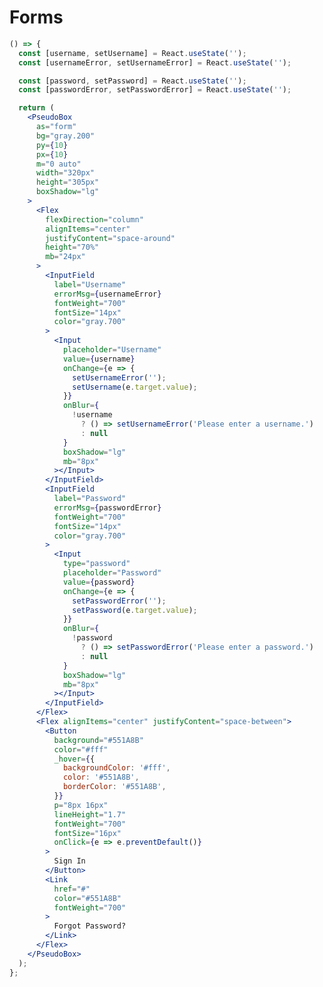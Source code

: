 <Meta title="Examples|Forms" />

# Forms

```jsx
() => {
  const [username, setUsername] = React.useState('');
  const [usernameError, setUsernameError] = React.useState('');

  const [password, setPassword] = React.useState('');
  const [passwordError, setPasswordError] = React.useState('');

  return (
    <PseudoBox
      as="form"
      bg="gray.200"
      py={10}
      px={10}
      m="0 auto"
      width="320px"
      height="305px"
      boxShadow="lg"
    >
      <Flex
        flexDirection="column"
        alignItems="center"
        justifyContent="space-around"
        height="70%"
        mb="24px"
      >
        <InputField
          label="Username"
          errorMsg={usernameError}
          fontWeight="700"
          fontSize="14px"
          color="gray.700"
        >
          <Input
            placeholder="Username"
            value={username}
            onChange={e => {
              setUsernameError('');
              setUsername(e.target.value);
            }}
            onBlur={
              !username
                ? () => setUsernameError('Please enter a username.')
                : null
            }
            boxShadow="lg"
            mb="8px"
          ></Input>
        </InputField>
        <InputField
          label="Password"
          errorMsg={passwordError}
          fontWeight="700"
          fontSize="14px"
          color="gray.700"
        >
          <Input
            type="password"
            placeholder="Password"
            value={password}
            onChange={e => {
              setPasswordError('');
              setPassword(e.target.value);
            }}
            onBlur={
              !password
                ? () => setPasswordError('Please enter a password.')
                : null
            }
            boxShadow="lg"
            mb="8px"
          ></Input>
        </InputField>
      </Flex>
      <Flex alignItems="center" justifyContent="space-between">
        <Button
          background="#551A8B"
          color="#fff"
          _hover={{
            backgroundColor: '#fff',
            color: '#551A8B',
            borderColor: '#551A8B',
          }}
          p="8px 16px"
          lineHeight="1.7"
          fontWeight="700"
          fontSize="16px"
          onClick={e => e.preventDefault()}
        >
          Sign In
        </Button>
        <Link
          href="#"
          color="#551A8B"
          fontWeight="700"
        >
          Forgot Password?
        </Link>
      </Flex>
    </PseudoBox>
  );
};
```
